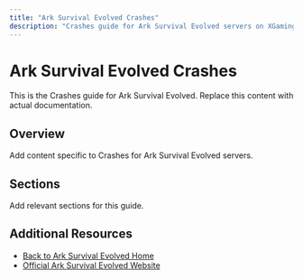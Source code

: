 ```yaml
---
title: "Ark Survival Evolved Crashes"
description: "Crashes guide for Ark Survival Evolved servers on XGamingServer"
---
```


# Ark Survival Evolved Crashes

This is the Crashes guide for Ark Survival Evolved. Replace this content with actual documentation.

## Overview

Add content specific to Crashes for Ark Survival Evolved servers.

## Sections

Add relevant sections for this guide.

## Additional Resources

- [Back to Ark Survival Evolved Home](./index)
- [Official Ark Survival Evolved Website](https://example.com)
